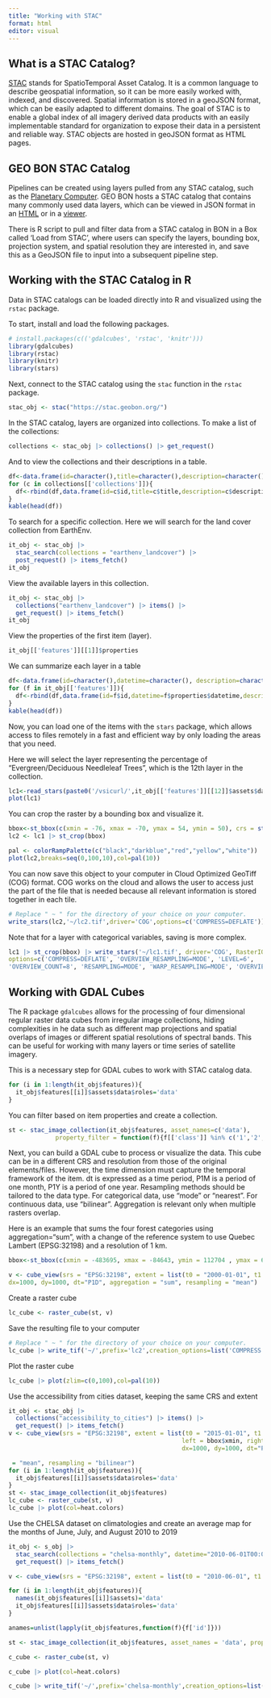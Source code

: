 ```yaml
---
title: "Working with STAC"
format: html
editor: visual
---
```


## What is a STAC Catalog?

[STAC](https://stacspec.org/en) stands for SpatioTemporal Asset Catalog. It is a common language to describe geospatial information, so it can be more easily worked with, indexed, and discovered. Spatial information is stored in a geoJSON format, which can be easily adapted to different domains. The goal of STAC is to enable a global index of all imagery derived data products with an easily implementable standard for organization to expose their data in a persistent and reliable way. STAC objects are hosted in geoJSON format as HTML pages.

## GEO BON STAC Catalog

Pipelines can be created using layers pulled from any STAC catalog, such as the [Planetary Computer](https://planetarycomputer.microsoft.com/). GEO BON hosts a STAC catalog that contains many commonly used data layers, which can be viewed in JSON format in an [HTML](https://stac.geobon.org/) or in a [viewer](https://stac.geobon.org/viewer/).

There is R script to pull and filter data from a STAC catalog in BON in a Box called 'Load from STAC', where users can specify the layers, bounding box, projection system, and spatial resolution they are interested in, and save this as a GeoJSON file to input into a subsequent pipeline step.

## Working with the STAC Catalog in R

Data in STAC catalogs can be loaded directly into R and visualized using the `rstac` package.

To start, install and load the following packages.

```r
# install.packages(c(('gdalcubes', 'rstac', 'knitr')))
library(gdalcubes)
library(rstac)
library(knitr)
library(stars)

```

Next, connect to the STAC catalog using the `stac` function in the `rstac` package.

```r
stac_obj <- stac("https://stac.geobon.org/")
```

In the STAC catalog, layers are organized into collections. To make a list of the collections:

```r
collections <- stac_obj |> collections() |> get_request()

```

And to view the collections and their descriptions in a table.

```r
df<-data.frame(id=character(),title=character(),description=character())
for (c in collections[['collections']]){
  df<-rbind(df,data.frame(id=c$id,title=c$title,description=c$description))
}
kable(head(df))
```

To search for a specific collection. Here we will search for the land cover collection from EarthEnv.

```r
it_obj <- stac_obj |>
  stac_search(collections = "earthenv_landcover") |>
  post_request() |> items_fetch()
it_obj
```

View the available layers in this collection.

```r
it_obj <- stac_obj |>
  collections("earthenv_landcover") |> items() |>
  get_request() |> items_fetch()
it_obj
```

View the properties of the first item (layer).

```r
it_obj[['features']][[1]]$properties

```

We can summarize each layer in a table

```r
df<-data.frame(id=character(),datetime=character(), description=character())
for (f in it_obj[['features']]){
  df<-rbind(df,data.frame(id=f$id,datetime=f$properties$datetime,description=f$properties$description))
}
kable(head(df))
```

Now, you can load one of the items with the `stars` package, which allows access to files remotely in a fast and efficient way by only loading the areas that you need.

Here we will select the layer representing the percentage of "Evergreen/Deciduous Needleleaf Trees", which is the 12th layer in the collection.

```r

lc1<-read_stars(paste0('/vsicurl/',it_obj[['features']][[12]]$assets$data$href), proxy = TRUE)
plot(lc1)
```

You can crop the raster by a bounding box and visualize it.

```r
bbox<-st_bbox(c(xmin = -76, xmax = -70, ymax = 54, ymin = 50), crs = st_crs(4326))
lc2 <- lc1 |> st_crop(bbox)

pal <- colorRampPalette(c("black","darkblue","red","yellow","white"))
plot(lc2,breaks=seq(0,100,10),col=pal(10))
```

You can now save this object to your computer in Cloud Optimized GeoTiff (COG) format. COG works on the cloud and allows the user to access just the part of the file that is needed because all relevant information is stored together in each tile.

``` r
# Replace " ~ " for the directory of your choice on your computer.
write_stars(lc2,'~/lc2.tif',driver='COG',options=c('COMPRESS=DEFLATE'))
```

Note that for a layer with categorical variables, saving is more complex.

``` r
lc1 |> st_crop(bbox) |> write_stars('~/lc1.tif', driver='COG', RasterIO=c('resampling'='mode'), 
options=c('COMPRESS=DEFLATE', 'OVERVIEW_RESAMPLING=MODE', 'LEVEL=6', 
'OVERVIEW_COUNT=8', 'RESAMPLING=MODE', 'WARP_RESAMPLING=MODE', 'OVERVIEWS=IGNORE_EXISTING'))
```

## Working with GDAL Cubes

The R package `gdalcubes` allows for the processing of four dimensional regular raster data cubes from irregular image collections, hiding complexities in he data such as different map projections and spatial overlaps of images or different spatial resolutions of spectral bands. This can be useful for working with many layers or time series of satellite imagery.

This is a necessary step for GDAL cubes to work with STAC catalog data.

```r
for (i in 1:length(it_obj$features)){
  it_obj$features[[i]]$assets$data$roles='data'
}
```

You can filter based on item properties and create a collection.

```r
st <- stac_image_collection(it_obj$features, asset_names=c('data'), 
             property_filter = function(f){f[['class']] %in% c('1','2','3','4')},srs='EPSG:4326')
```

Next, you can build a GDAL cube to process or visualize the data. This cube can be in a different CRS and resolution from those of the original elements/files. However, the time dimension must capture the temporal framework of the item. dt is expressed as a time period, P1M is a period of one month, P1Y is a period of one year. Resampling methods should be tailored to the data type. For categorical data, use "mode" or "nearest". For continuous data, use "bilinear". Aggregation is relevant only when multiple rasters overlap.

Here is an example that sums the four forest categories using aggregation="sum", with a change of the reference system to use Quebec Lambert (EPSG:32198) and a resolution of 1 km.

```r
bbox<-st_bbox(c(xmin = -483695, xmax = -84643, ymin = 112704 , ymax = 684311), crs = st_crs(32198))

v <- cube_view(srs = "EPSG:32198", extent = list(t0 = "2000-01-01", t1 = "2000-01-01", left = bbox$xmin, right =bbox$xmax, top = bbox$ymax, bottom = bbox$ymin), 
dx=1000, dy=1000, dt="P1D", aggregation = "sum", resampling = "mean")
```

Create a raster cube

```r
lc_cube <- raster_cube(st, v)
```

Save the resulting file to your computer

``` r
# Replace " ~ " for the directory of your choice on your computer.
lc_cube |> write_tif('~/',prefix='lc2',creation_options=list('COMPRESS'='DEFLATE'))
```

Plot the raster cube

```r
lc_cube |> plot(zlim=c(0,100),col=pal(10))
```

Use the accessibility from cities dataset, keeping the same CRS and extent

```r
it_obj <- stac_obj |>
  collections("accessibility_to_cities") |> items() |>
  get_request() |> items_fetch()
v <- cube_view(srs = "EPSG:32198", extent = list(t0 = "2015-01-01", t1 = "2015-01-01",
                                                left = bbox$xmin, right =bbox$xmax, top = bbox$ymax, bottom = bbox$ymin), 
                                                dx=1000, dy=1000, dt="P1D", aggregation

 = "mean", resampling = "bilinear")
for (i in 1:length(it_obj$features)){
  it_obj$features[[i]]$assets$data$roles='data'
}
st <- stac_image_collection(it_obj$features)
lc_cube <- raster_cube(st, v)
lc_cube |> plot(col=heat.colors)
```

Use the CHELSA dataset on climatologies and create an average map for the months of June, July, and August 2010 to 2019

``` r
it_obj <- s_obj |>
  stac_search(collections = "chelsa-monthly", datetime="2010-06-01T00:00:00Z/2019-08-01T00:00:00Z") |> 
  get_request() |> items_fetch()

v <- cube_view(srs = "EPSG:32198", extent = list(t0 = "2010-06-01", t1 = "2019-08-31", left = bbox$xmin, right =bbox$xmax, top = bbox$ymax, bottom = bbox$ymin), dx=1000, dy=1000, dt="P10Y", aggregation = "mean",resampling = "bilinear")

for (i in 1:length(it_obj$features)){
  names(it_obj$features[[i]]$assets)='data'
  it_obj$features[[i]]$assets$data$roles='data'
}

anames=unlist(lapply(it_obj$features,function(f){f['id']}))

st <- stac_image_collection(it_obj$features, asset_names = 'data', property_filter = function(f){f[['variable']] == 'tas' & (f[['month']] %in% c(6,7,8)) }) 

c_cube <- raster_cube(st, v)

c_cube |> plot(col=heat.colors)

c_cube |> write_tif('~/',prefix='chelsa-monthly',creation_options=list('COMPRESS'='DEFLATE'))
```
